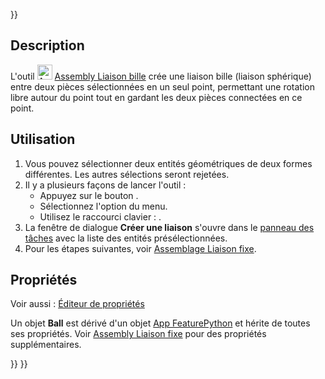 <languages/>
{{UnfinishedDocu{{#translation:}}}}

{{Docnav/fr
|[[Assembly_CreateJointSlider/fr|Liaison glissière]]
|[[Assembly_CreateJointDistance/fr|Liaison distance]]
|[[Assembly_Workbench/fr|Atelier Assembly]]
|IconL=Assembly_CreateJointSlider.svg
|IconR=Assembly_CreateJointDistance.svg
|IconC=Workbench_Assembly.svg
}}

{{GuiCommand/fr
|Name=Assembly CreateJointBall
|Name/fr=Assembly Liaison bille
|MenuLocation=Assemblage → Créer une liaison bille
|Workbenches=[[Assembly_Workbench/fr|Assembly]]
|Shortcut={{KEY|B}}
|Version=1.0
|SeeAlso=
}}

==Description==

L'outil [[Image:Assembly_CreateJointBall.svg|24px]] [[Assembly_CreateJointBall/fr|Assembly Liaison bille]] crée une liaison bille (liaison sphérique) entre deux pièces sélectionnées en un seul point, permettant une rotation libre autour du point tout en gardant les deux pièces connectées en ce point.

<span id="Usage"></span>
==Utilisation==

# Vous pouvez sélectionner deux entités géométriques de deux formes différentes. Les autres sélections seront rejetées.
# Il y a plusieurs façons de lancer l'outil :
#* Appuyez sur le bouton {{Button|[[Image:Assembly_CreateJointBall.svg|16px]] [[Assembly_CreateJointBall/fr|Créer une liaison bille]]}}.
#* Sélectionnez l'option {{MenuCommand|Assemblage → [[Image:Assembly_CreateJointBall.svg|16px]] Créer une liaison bille}} du menu.
#* Utilisez le raccourci clavier : {{KEY|B}}.
# La fenêtre de dialogue '''Créer une liaison''' s'ouvre dans le [[Task_panel/fr|panneau des tâches]] avec la liste des entités présélectionnées.
# Pour les étapes suivantes, voir [[Assembly_CreateJointFixed/fr#Utilisation|Assemblage Liaison fixe]].

<span id="Properties"></span>
==Propriétés==

Voir aussi : [[Property_editor/fr|Éditeur de propriétés]]

Un objet '''Ball''' est dérivé d'un objet [[App_FeaturePython/fr|App FeaturePython]] et hérite de toutes ses propriétés. Voir [[Assembly_CreateJointFixed/fr#Propriétés|Assembly Liaison fixe]] pour des propriétés supplémentaires.


{{Docnav/fr
|[[Assembly_CreateJointSlider/fr|Liaison glissière]]
|[[Assembly_CreateJointDistance/fr|Liaison distance]]
|[[Assembly_Workbench/fr|Atelier Assembly]]
|IconL=Assembly_CreateJointSlider.svg
|IconR=Assembly_CreateJointDistance.svg
|IconC=Workbench_Assembly.svg
}}

{{Assembly_Tools_navi{{#translation:}}}}
{{Userdocnavi{{#translation:}}}}